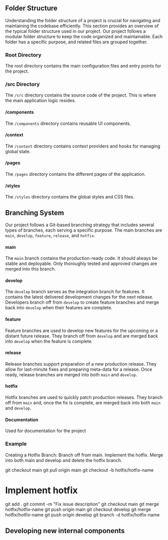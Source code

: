 

<Meta title='Docs/Developer Documentation - Basic' />

## Folder Structure

Understanding the folder structure of a project is crucial for navigating and maintaining the codebase efficiently. This section provides an overview of the typical folder structure used in our project.
Our project follows a modular folder structure to keep the code organized and maintainable. Each folder has a specific purpose, and related files are grouped together.

### Root Directory

The root directory contains the main configuration files and entry points for the project.

### /src Directory

The `/src` directory contains the source code of the project. This is where the main application logic resides.

#### /components

The `/components` directory contains reusable UI components.

#### /context

The `/context` directory contains context providers and hooks for managing global state.

#### /pages

The `/pages` directory contains the different pages of the application.

#### /styles

The `/styles` directory contains the global styles and CSS files.

## Branching System

Our project follows a Git-based branching strategy that includes several types of branches, each serving a specific purpose. The main branches are `main`, `develop`, `feature`, `release`, and `hotfix`.

#### main

The `main` branch contains the production-ready code. It should always be stable and deployable. Only thoroughly tested and approved changes are merged into this branch.

#### develop

The `develop` branch serves as the integration branch for features. It contains the latest delivered development changes for the next release. Developers branch off from `develop` to create feature branches and merge back into `develop` when their features are complete.

#### feature

Feature branches are used to develop new features for the upcoming or a distant future release. They branch off from `develop` and are merged back into `develop` when the feature is complete.

#### release

Release branches support preparation of a new production release. They allow for last-minute fixes and preparing meta-data for a release. Once ready, release branches are merged into both `main` and `develop`.

#### hotfix

Hotfix branches are used to quickly patch production releases. They branch off from `main` and, once the fix is complete, are merged back into both `main` and `develop`.

#### Documentation

Used for documentation for the project

### Example

Creating a Hotfix Branch:
Branch off from main.
Implement the hotfix.
Merge into both main and develop and delete the hotfix branch.

git checkout main
git pull origin main
git checkout -b hotfix/hotfix-name

# Implement hotfix

git add .
git commit -m "Fix issue description"
git checkout main
git merge hotfix/hotfix-name
git push origin main
git checkout develop
git merge hotfix/hotfix-name
git push origin develop
git branch -d hotfix/hotfix-name

## Developing new internal components

